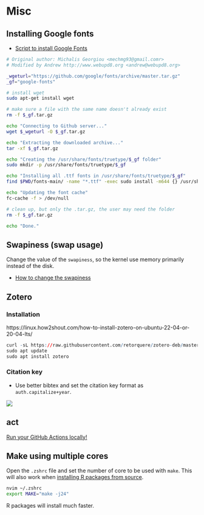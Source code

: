 
# Misc

## Installing Google fonts

- [Script to install Google Fonts](https://raw.githubusercontent.com/hotice/webupd8/master/install-google-fonts)

```bash
# Original author: Michalis Georgiou <mechmg93@gmail.comr>
# Modified by Andrew http://www.webupd8.org <andrew@webupd8.org>

_wgeturl="https://github.com/google/fonts/archive/master.tar.gz"
_gf="google-fonts"

# install wget
sudo apt-get install wget

# make sure a file with the same name doesn't already exist
rm -f $_gf.tar.gz

echo "Connecting to Github server..."
wget $_wgeturl -O $_gf.tar.gz

echo "Extracting the downloaded archive..."
tar -xf $_gf.tar.gz

echo "Creating the /usr/share/fonts/truetype/$_gf folder"
sudo mkdir -p /usr/share/fonts/truetype/$_gf

echo "Installing all .ttf fonts in /usr/share/fonts/truetype/$_gf"
find $PWD/fonts-main/ -name "*.ttf" -exec sudo install -m644 {} /usr/share/fonts/truetype/google-fonts/ \; || return 1

echo "Updating the font cache"
fc-cache -f > /dev/null

# clean up, but only the .tar.gz, the user may need the folder
rm -f $_gf.tar.gz

echo "Done."
```

## Swapiness (swap usage)

Change the value of the `swapiness`, so the kernel use memory primarily instead of the disk.

- [How to change the swapiness](https://askubuntu.com/questions/157793/why-is-swap-being-used-even-though-i-have-plenty-of-free-ram)

## Zotero

### Installation

https://linux.how2shout.com/how-to-install-zotero-on-ubuntu-22-04-or-20-04-lts/

```r
curl -sL https://raw.githubusercontent.com/retorquere/zotero-deb/master/install.sh | sudo bash
sudo apt update 
sudo apt install zotero
```

### Citation key

- Use better bibtex and set the citation key format as `auth.capitalize+year`.

![](images/zotero.png)

## act

[Run your GitHub Actions locally!](https://github.com/nektos/act)

## Make using multiple cores

Open the `.zshrc` file and set the number of core to be used with `make`. This will also work when [installing R packages from source](https://stackoverflow.com/questions/36725027/r-package-installation-from-source-using-multiple-cores).


```bash
nvim ~/.zshrc
export MAKE="make -j24"
```

R packages will install much faster.


